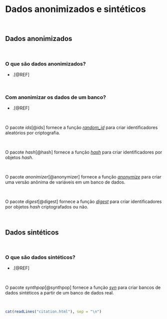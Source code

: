 # **Dados anonimizados e sintéticos** {#dados-anonimizados-sinteticos}

<br>

## Dados anonimizados

<br>

### O que são dados anonimizados?

-   .[@REF]

<br>

### Com anonimizar os dados de um banco?

-   .[@REF]

<br>

::: {.infobox .Rlogo data-latex="{images/Rlogo}"}
O pacote *ids*[@ids] fornece a função [*random_id*](https://www.rdocumentation.org/packages/ids/versions/1.0.1/topics/random_id) para criar identificadores aleatórios por criptografia.
:::

<br>

::: {.infobox .Rlogo data-latex="{images/Rlogo}"}
O pacote *hash*[@hash] fornece a função [*hash*](https://www.rdocumentation.org/packages/hash/versions/3.0.1/topics/hash) para criar identificadores por objetos *hash*.
:::

<br>

::: {.infobox .Rlogo data-latex="{images/Rlogo}"}
O pacote *anonimizer*[@anonymizer] fornece a função [*anonymize*](https://www.rdocumentation.org/packages/anonymizer/versions/0.2.0/topics/anonymize) para criar uma versão anônima de variáveis em um banco de dados.
:::

<br>

::: {.infobox .Rlogo data-latex="{images/Rlogo}"}
O pacote *digest*[@digest] fornece a função [*digest*](https://www.rdocumentation.org/packages/digest/versions/0.6.33/topics/digest) para criar identificadores por objetos *hash* criptografados ou não.
:::

<br>

## Dados sintéticos

<br>

### O que são dados sintéticos?

-   .[@REF]

<br>

::: {.infobox .Rlogo data-latex="{images/Rlogo}"}
O pacote *synthpop*[@synthpop] fornece a função [*syn*](https://www.rdocumentation.org/packages/synthpop/versions/1.8-0/topics/syn) para criar bancos de dados sintéticos a partir de um banco de dados real.
:::

<br>

```r
cat(readLines("citation.html"), sep = "\n")
```

<br>
